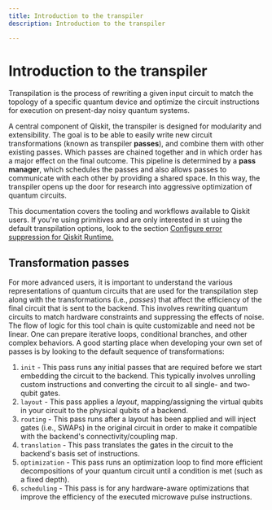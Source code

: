 ```yaml
---
title: Introduction to the transpiler
description: Introduction to the transpiler

---
```



# Introduction to the transpiler

Transpilation is the process of rewriting a given input circuit to match the topology of a specific quantum device and optimize the circuit instructions for execution on present-day noisy quantum systems.  

A central component of Qiskit, the transpiler is designed for modularity and extensibility. The goal is to be able to easily write new circuit transformations (known as transpiler **passes**), and combine them with other existing passes.  Which passes are chained together and in which order has a major effect on the final outcome. This pipeline is determined by a **pass manager**, which schedules the passes and also allows passes to communicate with each other by providing a shared space. In this way, the transpiler opens up the door for research into aggressive optimization of quantum circuits.

This documentation covers the tooling and workflows available to Qiskit users.  If you're using primitives and are only interested in st using the default transpilation options, look to the section [Configure error suppression for Qiskit Runtime.](../run/configure-error-suppression)


## Transformation passes
For more advanced users, it is important to understand the various representations of quantum circuits that are used for the transpilation step along with the transformations (i.e., *passes*) that affect the efficiency of the final circuit that is sent to the backend.  This involves rewriting quantum circuits to match hardware constraints and suppressing the effects of noise.  The flow of logic for this tool chain is quite customizable and need not be linear.  One can prepare iterative loops, conditional branches, and other complex behaviors.  A good starting place when developing your own set of passes is by looking to the default sequence of transformations:

1. `init` - This pass runs any initial passes that are required before we start embedding the circuit to the backend.  This typically involves unrolling custom instructions and converting the circuit to all single- and two-qubit gates.
1. `layout` - This pass applies a *layout*, mapping/assigning the virtual qubits in your circuit to the physical qubits of a backend.
1. `routing` - This pass runs after a layout has been applied and will inject gates (i.e., SWAPs) in the original circuit in order to make it compatible with the backend's connectivity/coupling map.
1. `translation` - This pass translates the gates in the circuit to the backend's basis set of instructions.
1. `optimization` - This pass runs an optimization loop to find more efficient decompositions of your quantum circuit until a condition is met (such as a fixed depth).
1. `scheduling` - This pass is for any hardware-aware optimizations that improve the efficiency of the executed microwave pulse instructions.